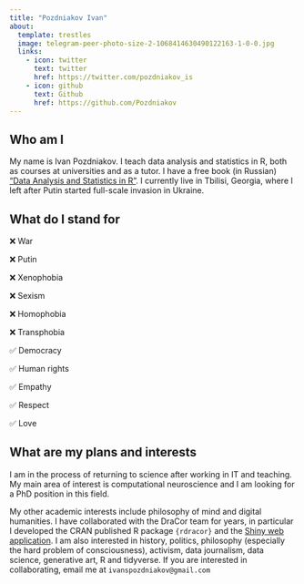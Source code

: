 ```yaml
---
title: "Pozdniakov Ivan"
about:
  template: trestles
  image: telegram-peer-photo-size-2-1068414630490122163-1-0-0.jpg
  links:
    - icon: twitter
      text: twitter
      href: https://twitter.com/pozdniakov_is
    - icon: github
      text: Github
      href: https://github.com/Pozdniakov
---
```


:::{#hero-heading}
## Who am I

My name is Ivan Pozdniakov. I teach data analysis and statistics in R, both as courses at universities and as a tutor. I have a free book (in Russian) ["Data Analysis and Statistics in R"](https://pozdniakov.github.io/tidy_stats/). I currently live in Tbilisi, Georgia, where I left after Putin started full-scale invasion in Ukraine.

## What do I stand for

❌ War

❌ Putin

❌ Xenophobia

❌ Sexism

❌ Homophobia

❌ Transphobia

✅ Democracy

✅ Human rights

✅ Empathy

✅ Respect

✅ Love

## What are my plans and interests

I am in the process of returning to science after working in IT and teaching. My main area of interest is computational neuroscience and I am looking for a PhD position in this field.

My other academic interests include philosophy of mind and digital humanities. I have collaborated with the DraCor team for years, in particular I developed the CRAN published R package `{rdracor}` and the [Shiny web application](https://github.com/dracor-org/dracor-shiny). I am also interested in history, politics, philosophy (especially the hard problem of consciousness), activism, data journalism, data science, generative art, R and tidyverse. If you are interested in collaborating, email me at `ivanspozdniakov@gmail.com`

:::